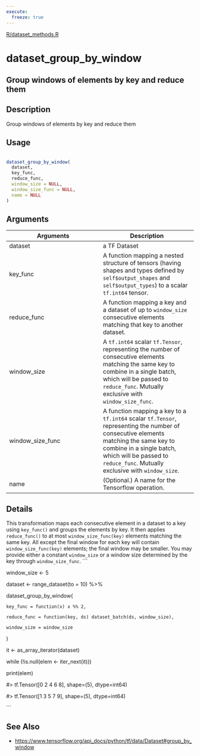 ```yaml
---
execute:
  freeze: true
---
```


[R/dataset_methods.R](https://github.com/rstudio/tfdatasets//blob/main/R/dataset_methods.R#L1456) 

# dataset_group_by_window

## Group windows of elements by key and reduce them

## Description
 Group windows of elements by key and reduce them 


## Usage
```r
 
dataset_group_by_window( 
  dataset, 
  key_func, 
  reduce_func, 
  window_size = NULL, 
  window_size_func = NULL, 
  name = NULL 
) 
```

## Arguments
|Arguments|Description|
|---|---|
| dataset | a TF Dataset |
| key_func | A function mapping a nested structure of tensors (having shapes and types defined by `self$output_shapes` and `self$output_types`) to a scalar `tf.int64` tensor. |
| reduce_func | A function mapping a key and a dataset of up to `window_size` consecutive elements matching that key to another dataset. |
| window_size | A `tf.int64` scalar `tf.Tensor`, representing the number of consecutive elements matching the same key to combine in a single batch, which will be passed to `reduce_func`. Mutually exclusive with `window_size_func`. |
| window_size_func | A function mapping a key to a `tf.int64` scalar `tf.Tensor`, representing the number of consecutive elements matching the same key to combine in a single batch, which will be passed to `reduce_func`. Mutually exclusive with `window_size`. |
| name | (Optional.) A name for the Tensorflow operation. |

## Details

 This transformation maps each consecutive element in a dataset to a key using `key_func()` and groups the elements by key. It then applies `reduce_func()` to at most `window_size_func(key)` elements matching the same key. All except the final window for each key will contain `window_size_func(key)` elements; the final window may be smaller.  You may provide either a constant `window_size` or a window size determined by the key through `window_size_func`.  ```

window_size <-  5 

dataset <- range_dataset(to = 10) %>% 

  dataset_group_by_window( 

    key_func = function(x) x %% 2, 

    reduce_func = function(key, ds) dataset_batch(ds, window_size), 

    window_size = window_size 

  ) 

 

it <- as_array_iterator(dataset) 

while (!is.null(elem <- iter_next(it))) 

  print(elem) 

#> tf.Tensor([0 2 4 6 8], shape=(5), dtype=int64) 

#> tf.Tensor([1 3 5 7 9], shape=(5), dtype=int64) 

``` 





## See Also

  

- [https://www.tensorflow.org/api_docs/python/tf/data/Dataset#group_by_window](https://www.tensorflow.org/api_docs/python/tf/data/Dataset#group_by_window) 

 

